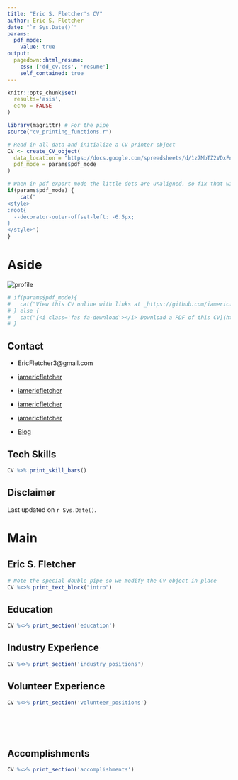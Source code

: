 ```yaml
---
title: "Eric S. Fletcher's CV"
author: Eric S. Fletcher
date: "`r Sys.Date()`"
params:
  pdf_mode:
    value: true
output:
  pagedown::html_resume:
    css: ['dd_cv.css', 'resume']
    self_contained: true
---
```


```r
knitr::opts_chunk$set(
  results='asis', 
  echo = FALSE
)

library(magrittr) # For the pipe
source("cv_printing_functions.r")

# Read in all data and initialize a CV printer object
CV <- create_CV_object(
  data_location = "https://docs.google.com/spreadsheets/d/1z7MbTZ2VDxFnMxAeEYk6Y8XQdxSfNAhNgFpIMZwE6Wc/edit#gid=917338460",  
  pdf_mode = params$pdf_mode
)

```


```r
# When in pdf export mode the little dots are unaligned, so fix that with some conditional CSS.
if(params$pdf_mode) {
    cat("
<style>
:root{
  --decorator-outer-offset-left: -6.5px;
}
</style>")
}
```


Aside
================================================================================

<img src="profile_pic_circular.png" alt="profile">



```r
# if(params$pdf_mode){
#   cat("View this CV online with links at _https://github.com/iamericfletcher/resume_")
# } else {
#   cat("[<i class='fas fa-download'></i> Download a PDF of this CV](https://github.com/iamericfletcher/resume)")
# }
```


Contact {#contact}
--------------------------------------------------------------------------------


- <i class="fa fa-envelope"></i> EricFletcher3@gmail.com

- <i class="fa fa-linkedin"></i> [iamericfletcher](https://www.linkedin.com/in/iamericfletcher/)

- <i class="fa fa-github"></i> [iamericfletcher](https://github.com/iamericfletcher)

- <i class="fa fa-stack-overflow"></i> [iamericfletcher](https://stackoverflow.com/users/13356730/iamericfletcher?tab=profile)

- <i class="fa fa-twitter"></i> [iamericfletcher](https://twitter.com/iamericfletcher)

- <i class="fa fa-home"></i> [Blog](http://iamericfletcher.github.io/distill_blog/)



Tech Skills {#skills}
--------------------------------------------------------------------------------

```r
CV %>% print_skill_bars()
```



Disclaimer {#disclaimer}
--------------------------------------------------------------------------------





Last updated on `r Sys.Date()`.



Main
================================================================================

Eric S. Fletcher {#title}
--------------------------------------------------------------------------------

```r
# Note the special double pipe so we modify the CV object in place
CV %<>% print_text_block("intro") 
```



Education {data-icon=graduation-cap data-concise=true}
--------------------------------------------------------------------------------

```r
CV %<>% print_section('education')
```



Industry Experience {data-icon=suitcase}
--------------------------------------------------------------------------------

```r
CV %<>% print_section('industry_positions')

```


Volunteer Experience {data-icon=hands-helping}
--------------------------------------------------------------------------------



```r
CV %<>% print_section('volunteer_positions')
```

<!-- These breaks just force a new page so section doesnt get cut off -->
<br>
<br>
<br>

Accomplishments {data-icon=thumbs-up}
--------------------------------------------------------------------------------


```r
CV %<>% print_section('accomplishments')
```
